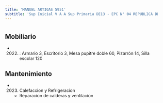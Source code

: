 ```yaml
---
title: 'MANUEL ARTIGAS 5951'
subtitle: 'Sup Inicial V A A Sup Primaria DE13 - EPC N° 04 REPUBLICA DEL BRASIL - JIN B (EPCJC 04/13°) [S]'
---
```


#


## Mobiliario

*  (2022) : Armario 3, Escritorio 3, Mesa pupitre doble 60, Pizarrón 14, Silla escolar 120 





## Mantenimiento

*  (2023) Calefaccion y Refrigeracion 
    + Reparacion de calderas y ventilacion



